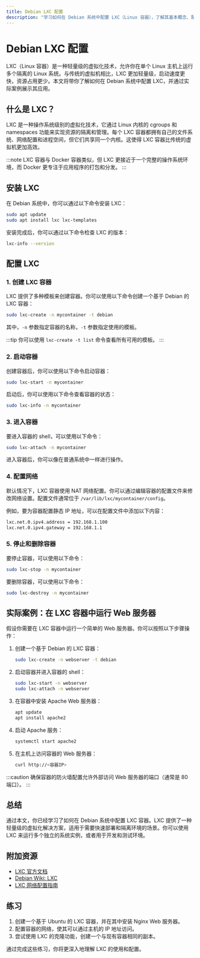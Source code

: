```yaml
---
title: Debian LXC 配置
description: "学习如何在 Debian 系统中配置 LXC（Linux 容器），了解其基本概念、配置步骤以及实际应用场景。"
---
```


# Debian LXC 配置

LXC（Linux 容器）是一种轻量级的虚拟化技术，允许你在单个 Linux 主机上运行多个隔离的 Linux 系统。与传统的虚拟机相比，LXC 更加轻量级，启动速度更快，资源占用更少。本文将带你了解如何在 Debian 系统中配置 LXC，并通过实际案例展示其应用。

## 什么是 LXC？

LXC 是一种操作系统级别的虚拟化技术，它通过 Linux 内核的 cgroups 和 namespaces 功能来实现资源的隔离和管理。每个 LXC 容器都拥有自己的文件系统、网络配置和进程空间，但它们共享同一个内核。这使得 LXC 容器比传统的虚拟机更加高效。

:::note
LXC 容器与 Docker 容器类似，但 LXC 更接近于一个完整的操作系统环境，而 Docker 更专注于应用程序的打包和分发。
:::

## 安装 LXC

在 Debian 系统中，你可以通过以下命令安装 LXC：

```bash
sudo apt update
sudo apt install lxc lxc-templates
```

安装完成后，你可以通过以下命令检查 LXC 的版本：

```bash
lxc-info --version
```

## 配置 LXC

### 1. 创建 LXC 容器

LXC 提供了多种模板来创建容器。你可以使用以下命令创建一个基于 Debian 的 LXC 容器：

```bash
sudo lxc-create -n mycontainer -t debian
```

其中，`-n` 参数指定容器的名称，`-t` 参数指定使用的模板。

:::tip
你可以使用 `lxc-create -t list` 命令查看所有可用的模板。
:::

### 2. 启动容器

创建容器后，你可以使用以下命令启动容器：

```bash
sudo lxc-start -n mycontainer
```

启动后，你可以使用以下命令查看容器的状态：

```bash
sudo lxc-info -n mycontainer
```

### 3. 进入容器

要进入容器的 shell，可以使用以下命令：

```bash
sudo lxc-attach -n mycontainer
```

进入容器后，你可以像在普通系统中一样进行操作。

### 4. 配置网络

默认情况下，LXC 容器使用 NAT 网络配置。你可以通过编辑容器的配置文件来修改网络设置。配置文件通常位于 `/var/lib/lxc/mycontainer/config`。

例如，要为容器配置静态 IP 地址，可以在配置文件中添加以下内容：

```bash
lxc.net.0.ipv4.address = 192.168.1.100
lxc.net.0.ipv4.gateway = 192.168.1.1
```

### 5. 停止和删除容器

要停止容器，可以使用以下命令：

```bash
sudo lxc-stop -n mycontainer
```

要删除容器，可以使用以下命令：

```bash
sudo lxc-destroy -n mycontainer
```

## 实际案例：在 LXC 容器中运行 Web 服务器

假设你需要在 LXC 容器中运行一个简单的 Web 服务器。你可以按照以下步骤操作：

1. 创建一个基于 Debian 的 LXC 容器：

   ```bash
   sudo lxc-create -n webserver -t debian
   ```

2. 启动容器并进入容器的 shell：

   ```bash
   sudo lxc-start -n webserver
   sudo lxc-attach -n webserver
   ```

3. 在容器中安装 Apache Web 服务器：

   ```bash
   apt update
   apt install apache2
   ```

4. 启动 Apache 服务：

   ```bash
   systemctl start apache2
   ```

5. 在主机上访问容器的 Web 服务器：

   ```bash
   curl http://<容器IP>
   ```

:::caution
确保容器的防火墙配置允许外部访问 Web 服务器的端口（通常是 80 端口）。
:::

## 总结

通过本文，你已经学习了如何在 Debian 系统中配置 LXC 容器。LXC 提供了一种轻量级的虚拟化解决方案，适用于需要快速部署和隔离环境的场景。你可以使用 LXC 来运行多个独立的系统实例，或者用于开发和测试环境。

## 附加资源

- [LXC 官方文档](https://linuxcontainers.org/lxc/documentation/)
- [Debian Wiki: LXC](https://wiki.debian.org/LXC)
- [LXC 网络配置指南](https://linuxcontainers.org/lxc/manpages/man5/lxc.container.conf.5.html)

## 练习

1. 创建一个基于 Ubuntu 的 LXC 容器，并在其中安装 Nginx Web 服务器。
2. 配置容器的网络，使其可以通过主机的 IP 地址访问。
3. 尝试使用 LXC 的克隆功能，创建一个与现有容器相同的副本。

通过完成这些练习，你将更深入地理解 LXC 的使用和配置。